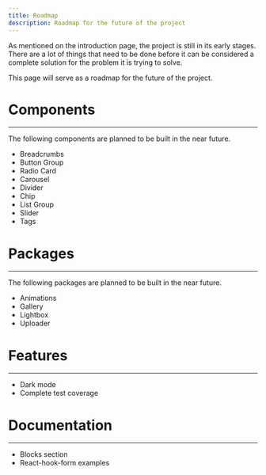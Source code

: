 ```yaml
---
title: Roadmap
description: Roadmap for the future of the project
---
```


As mentioned on the introduction page, the project is still in its early stages. There are a lot of things that need to be done before it can be considered a complete solution for the problem it is trying to solve.

This page will serve as a roadmap for the future of the project.

# Components
---
The following components are planned to be built in the near future.

* Breadcrumbs
* Button Group
* Radio Card
* Carousel
* Divider
* Chip
* List Group
* Slider
* Tags

# Packages
---
The following packages are planned to be built in the near future.

* Animations
* Gallery
* Lightbox
* Uploader

# Features
---
* Dark mode
* Complete test coverage

# Documentation
---
* Blocks section
* React-hook-form examples
